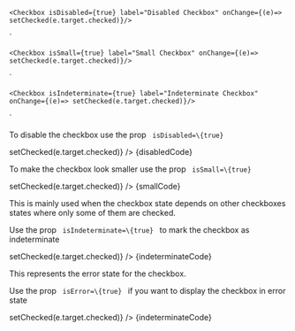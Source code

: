 
    <Checkbox isDisabled={true} label="Disabled Checkbox" onChange={(e)=> setChecked(e.target.checked)}/>
`

    <Checkbox isSmall={true} label="Small Checkbox" onChange={(e)=> setChecked(e.target.checked)}/>
`

    <Checkbox isIndeterminate={true} label="Indeterminate Checkbox" onChange={(e)=> setChecked(e.target.checked)}/>
`

<Section title="Disabled" contained={true} style={{ paddingRight: 0, paddingLeft: 0 }}>
  <p> To disable the checkbox use the prop <Code small={true}> isDisabled=\{true} </Code> </p>

  <Preview wrapper={true}>
    <BasicCheckbox isDisabled={true} label="Disabled Checkbox" onChange={(e)=> setChecked(e.target.checked)} />
  </Preview>

  <Snippet language="js">
    {disabledCode}
  </Snippet>
</Section>

<Section title="Small" contained={true} style={{ paddingRight: 0, paddingLeft: 0 }}>
  <p> To make the checkbox look smaller use the prop <Code small={true}> isSmall=\{true} </Code> </p>

  <Preview wrapper={true}>
    <BasicCheckbox isSmall={true} label="Small Checkbox" onChange={(e)=> setChecked(e.target.checked)} />
  </Preview>

  <Snippet language="js">
    {smallCode}
  </Snippet>
</Section>

<Section title="Indeterminate" contained={true} style={{ paddingRight: 0, paddingLeft: 0 }}>
  <p> This is mainly used when the checkbox state depends on other checkboxes states where only some of them are checked. </p>
  <p> Use the prop <Code small={true}> isIndeterminate=\{true} </Code> to mark the checkbox as indeterminate </p>

  <Preview wrapper={true}>
    <BasicCheckbox isIndeterminate={true} label="Indeterminate Checkbox" onChange={(e)=> setChecked(e.target.checked)} />
  </Preview>

  <Snippet language="js">
    {indeterminateCode}
  </Snippet>
</Section>

<Section title="Error" contained={true} style={{ paddingRight: 0, paddingLeft: 0 }}>
  <p> This represents the error state for the checkbox. </p>
  <p> Use the prop <Code small={true}> isError=\{true} </Code> if you want to display the checkbox in error state </p>

  <Preview wrapper={true}>
    <BasicCheckbox isError={true} label="Terms & conditions" onChange={(e)=> setChecked(e.target.checked)} />
  </Preview>

  <Snippet language="js">
    {indeterminateCode}
  </Snippet>
</Section>
